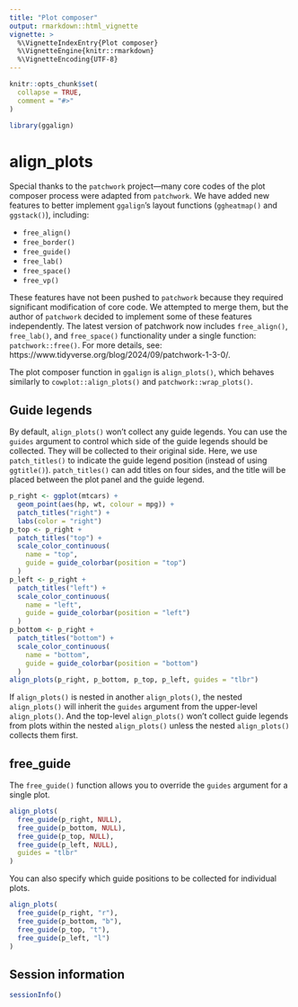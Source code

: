 ```yaml
---
title: "Plot composer"
output: rmarkdown::html_vignette
vignette: >
  %\VignetteIndexEntry{Plot composer}
  %\VignetteEngine{knitr::rmarkdown}
  %\VignetteEncoding{UTF-8}
---
```


```r
knitr::opts_chunk$set(
  collapse = TRUE,
  comment = "#>"
)
```

```r
library(ggalign)
```

# align_plots
Special thanks to the `patchwork` project—many core codes of the plot composer
process were adapted from `patchwork`. We have added new features to better
implement `ggalign`'s layout functions (`ggheatmap()` and `ggstack()`),
including: 

  - `free_align()`
  - `free_border()`
  - `free_guide()`
  - `free_lab()`
  - `free_space()`
  - `free_vp()`

These features have not been pushed to `patchwork` because they required
significant modification of core code. We attempted to merge them, but the
author of `patchwork` decided to implement some of these features independently.
The latest version of patchwork now includes `free_align()`, `free_lab()`, and
`free_space()` functionality under a single function: `patchwork::free()`. For
more details, see: https://www.tidyverse.org/blog/2024/09/patchwork-1-3-0/.  

The plot composer function in `ggalign` is `align_plots()`, which behaves
similarly to `cowplot::align_plots()` and `patchwork::wrap_plots()`. 

## Guide legends
By default, `align_plots()` won't collect any guide legends. You can use the
`guides` argument to control which side of the guide legends should be
collected. They will be collected to their original side. Here, we use
`patch_titles()` to indicate the guide legend position (instead of using
`ggtitle()`). `patch_titles()` can add titles on four sides, and the title will
be placed between the plot panel and the guide legend.

```r
p_right <- ggplot(mtcars) +
  geom_point(aes(hp, wt, colour = mpg)) +
  patch_titles("right") +
  labs(color = "right")
p_top <- p_right +
  patch_titles("top") +
  scale_color_continuous(
    name = "top",
    guide = guide_colorbar(position = "top")
  )
p_left <- p_right +
  patch_titles("left") +
  scale_color_continuous(
    name = "left",
    guide = guide_colorbar(position = "left")
  )
p_bottom <- p_right +
  patch_titles("bottom") +
  scale_color_continuous(
    name = "bottom",
    guide = guide_colorbar(position = "bottom")
  )
align_plots(p_right, p_bottom, p_top, p_left, guides = "tlbr")
```

If `align_plots()` is nested in another `align_plots()`, the nested
`align_plots()` will inherit the `guides` argument from the upper-level
`align_plots()`. And the top-level `align_plots()` won't collect guide legends
from plots within the nested `align_plots()` unless the nested `align_plots()`
collects them first.

## free_guide
The `free_guide()` function allows you to override the `guides` argument for a
single plot.
```r
align_plots(
  free_guide(p_right, NULL),
  free_guide(p_bottom, NULL),
  free_guide(p_top, NULL),
  free_guide(p_left, NULL),
  guides = "tlbr"
)
```

You can also specify which guide positions to be collected for individual plots.
```r
align_plots(
  free_guide(p_right, "r"),
  free_guide(p_bottom, "b"),
  free_guide(p_top, "t"),
  free_guide(p_left, "l")
)
```

## Session information
```r
sessionInfo()
```
